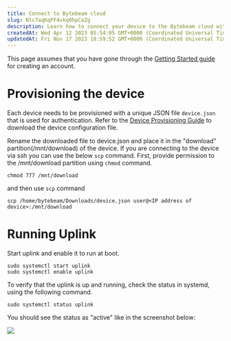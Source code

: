 ```yaml
---
title: Connect to Bytebeam cloud
slug: Nlc7aqKqFF4vkq0hpCaZg
description: Learn how to connect your device to the Bytebeam cloud with this step-by-step guide. Start by creating an account on Bytebeam, then download the device configuration JSON file. Rename the file to "device.json" and store it in the "download" partition of y
createdAt: Wed Apr 12 2023 05:54:05 GMT+0000 (Coordinated Universal Time)
updatedAt: Fri Nov 17 2023 18:59:52 GMT+0000 (Coordinated Universal Time)
---
```




This page assumes that you have gone through the [Getting Started guide](https://bytebeamio.mintlify.app/getting-started/signup) for creating an account.&#x20;

# Provisioning the device

Each device needs to be provisioned with a unique JSON file `device.json` that is used for authentication. Refer to the [Device Provisioning Guide](https://bytebeamio.mintlify.app/platform-guide/device-management/provisioning-a-device) to download the device configuration file.&#x20;

Rename the downloaded file to device.json and place it in the "download" partition(/mnt/download) of the device. If you are connecting to the device via ssh you can use the below `scp` command. First, provide permission to the /mnt/download partition using `chmod` command.

```shell
chmod 777 /mnt/download
```

and then use `scp` command&#x20;

```shell
scp /home/bytebeam/Downloads/device.json user@<IP address of device>:/mnt/download
```

# Running Uplink

Start uplink and enable it to run at boot.

```shell
sudo systemctl start uplink
sudo systemctl enable uplink

```

To verify that the uplink is up and running, check the status in systemd, using the following command.

```shell
sudo systemctl status uplink
```

You should see the status as "active" like in the screenshot below:

![](/assets/_rrZyzouNKMHKY0ZJNJmm_linuxdocs1.png)

